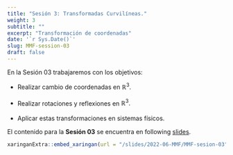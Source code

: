 ```yaml
---
title: "Sesión 3: Transformadas Curvilíneas."
weight: 3
subtitle: ""
excerpt: "Transformación de coordenadas"
date: '`r Sys.Date()`'
slug: MMF-session-03
draft: false
---
```


En la Sesión 03 trabajaremos con los objetivos: 

 * Realizar cambio de coordenadas en $\mathbb{R}^3.$ <br/> <br/>
 * Realizar rotaciones y reflexiones en $\mathbb{R}^3.$ <br/> <br/>
 * Aplicar estas transformaciones en sistemas físicos.

El contenido para la **Sesión 03** se encuentra en following [slides](/slides/2022-06-MMF/MMF-sesion-03).

```r
xaringanExtra::embed_xaringan(url = "/slides/2022-06-MMF/MMF-sesion-03", ratio = "4:3")
```